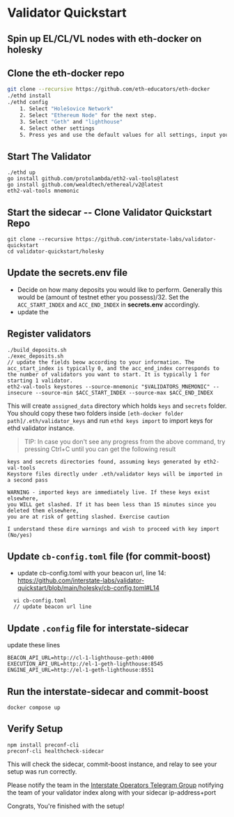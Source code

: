 # Validator Quickstart


## Spin up EL/CL/VL nodes with eth-docker on holesky


## Clone the eth-docker repo
```bash
git clone --recursive https://github.com/eth-educators/eth-docker
./ethd install
./ethd config
    1. Select "Holešovice Network"
    2. Select "Ethereum Node" for the next step.
    3. Select "Geth" and "lighthouse"
    4. Select other settings
    5. Press yes and use the default values for all settings, input your wallet's public key for the rewards wallet address
```
## Start The Validator
```
./ethd up
go install github.com/protolambda/eth2-val-tools@latest
go install github.com/wealdtech/ethereal/v2@latest
eth2-val-tools mnemonic
```

## Start the sidecar -- Clone Validator Quickstart Repo

```
git clone --recursive https://github.com/interstate-labs/validator-quickstart
cd validator-quickstart/holesky
```

## Update the secrets.env file
  - Decide on how many deposits you would like to perform. Generally this would be (amount of testnet ether you possess)/32. Set the `ACC_START_INDEX` and `ACC_END_INDEX` in   **secrets.env** accordingly.
  - update the 



## Register validators
```
./build_deposits.sh
./exec_deposits.sh
// update the fields beow according to your information. The acc_start_index is typically 0, and the acc_end_index corresponds to the number of validators you want to start. It is typically 1 for starting 1 validator.
eth2-val-tools keystores --source-mnemonic "$VALIDATORS_MNEMONIC" --insecure --source-min $ACC_START_INDEX --source-max $ACC_END_INDEX
```

This will create `assigned_data` directory which holds `keys` and `secrets` folder.
You should copy these two folders inside `[eth-docker folder path]/.eth/validator_keys` and run `ethd keys import` to import keys for ethd validator instance.

> TIP: In case you don't see any progress from the above command, try pressing Ctrl+C until you can get the following result
```
keys and secrets directories found, assuming keys generated by eth2-val-tools
Keystore files directly under .eth/validator keys will be imported in a second pass

WARNING - imported keys are immediately live. If these keys exist elsewhere,
you WILL get slashed. If it has been less than 15 minutes since you deleted them elsewhere,
you are at risk of getting slashed. Exercise caution

I understand these dire warnings and wish to proceed with key import (No/yes)
```

## Update `cb-config.toml` file (for commit-boost)
  - update cb-config.toml with your beacon url, line 14: https://github.com/interstate-labs/validator-quickstart/blob/main/holesky/cb-config.toml#L14
```
  vi cb-config.toml
  // update beacon url line
```

## Update `.config` file for interstate-sidecar
update these lines
```
BEACON_API_URL=http://cl-1-lighthouse-geth:4000
EXECUTION_API_URL=http://el-1-geth-lighthouse:8545
ENGINE_API_URL=http://el-1-geth-lighthouse:8551
```

## Run the interstate-sidecar and commit-boost
```docker compose up```


## Verify Setup 
```
npm install preconf-cli
preconf-cli healthcheck-sidecar
```
This will check the sidecar, commit-boost instance, and relay to see your setup was run correctly.

Please notify the team in the  [Interstate Operators Telegram Group](https://t.me/+-i4dP7U2BggxMzAx) notifying the team of your validator index along with your sidecar ip-address+port

Congrats, You're finished with the setup! 
